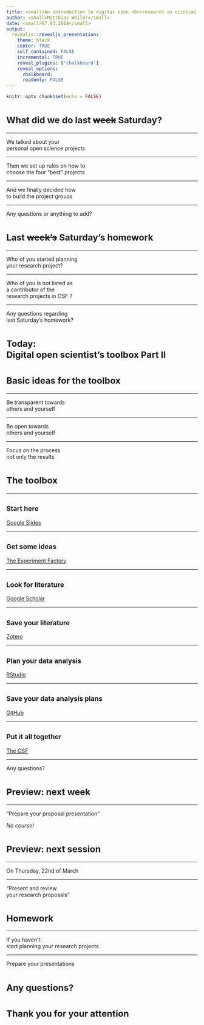 ```yaml
---
title: <small>An introduction to digital open <br>research in clinical psychology</small>
author: <small>Matthias Weiler</small>
date: <small>07.03.2018</small>
output:
  revealjs::revealjs_presentation:
    theme: black
    center: TRUE
    self_contained: FALSE
    incremental: TRUE
    reveal_plugins: ["chalkboard"]
    reveal_options:
      chalkboard: 
      readonly: FALSE
---
```


```r
knitr::opts_chunk$set(echo = FALSE)
```

# <small> What did we do last <s>week</s> Saturday?</small>

----

We talked about your <br>
personal open science projects

----

Then we set up rules on how to <br>
choose the four "best" projects

----

And we finally decided how <br>
to build the project groups

----

Any questions or anything to add?

# <small>Last <s>week's</s> Saturday's homework</small>

----

Who of you started planning <br>
your research project?

----

Who of you is not listed as <br>
a contributor of the <br>
research projects in OSF ?

----

Any questions regarding <br>
last Saturday's homework?

# <small>Today:<br>Digital open scientist's toolbox Part II</small>

# <small>Basic ideas for the toolbox</small>

----

Be transparent towards <br>
others and yourself

----

Be open towards <br>
others and yourself

----

Focus on the process <br>
not only the results

# <small>The toolbox</small>

----

## <small>Start here</small>

<a href = "https://www.google.com/intl/en_us/slides/about/">Google Slides</a>

----

## <small>Get some ideas</small>

<a href = "https://expfactory.github.io/experiments/">The Experiment Factory</a>

----

## <small>Look for literature</small>

<a href = "https://scholar.google.com/">Google Scholar</a>

----

## <small>Save your literature</small>

<a href = "https://www.zotero.org/">Zotero</a>

----

## <small>Plan your data analysis</small>

<a href = "https://www.rstudio.com/">RStudio</a>

----

## <small>Save your data analysis plans</small>

<a href = "https://github.com/">GitHub</a>

----

## <small>Put it all together</small>

<a href = "https://osf.io/">The OSF</a>

----

Any questions?

# <small>Preview: next week</small>

----

"Prepare your proposal presentation"  

<i>No course!</i>

# <small>Preview: next session</small>

----

On Thursday, 22nd of March

----

"Present and review <br>
your research proposals"

# <small>Homework</small>

----

If you haven't: <br>
start planning your research projects

----

Prepare your presentations

# <small>Any questions?</small>

# <small>Thank you for your attention</small>
